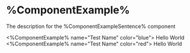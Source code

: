 
<Meta
  title="Custom/%ComponentExample%"
  component={%ComponentExample%}
/>

# %ComponentExample%

The description for the %ComponentExampleSentence% component

<Preview>
  <Story name="Default">
    <%ComponentExample% name="Test Name" color="blue">
      Hello World
    </%ComponentExample% >
  </Story>
</Preview>

<Preview>
  <Story name="Default">
    <%ComponentExample% name="Test Name" color="red">
      Hello World
    </%ComponentExample% >
  </Story>
</Preview>